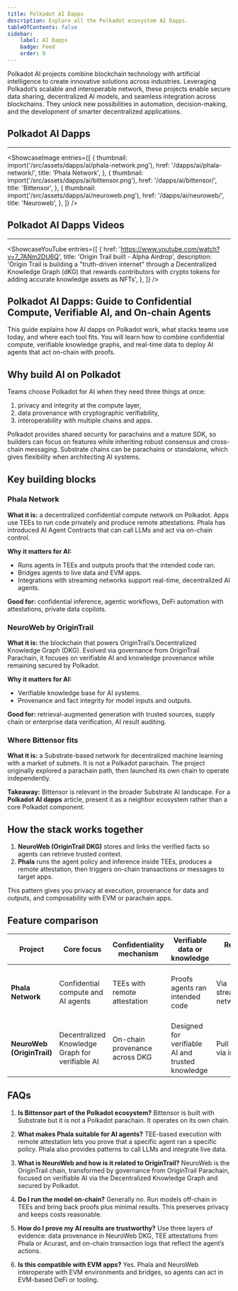 ```yaml
---
title: Polkadot AI Dapps 
description: Explore all the Polkadot ecosystem AI Dapps.
tableOfContents: false
sidebar: 
    label: AI Dapps
    badge: Feed
    order: 0
---
```



Polkadot AI projects combine blockchain technology with artificial intelligence to create innovative solutions across industries. Leveraging Polkadot’s scalable and interoperable network, these projects enable secure data sharing, decentralized AI models, and seamless integration across blockchains. They unlock new possibilities in automation, decision-making, and the development of smarter decentralized applications.

## Polkadot AI Dapps
----------------
<ShowcaseImage
  entries={[
                  {
      thumbnail: import('/src/assets/dapps/ai/phala-network.png'),
      href: '/dapps/ai/phala-network/',
      title: 'Phala Network',
    },
        {
      thumbnail: import('/src/assets/dapps/ai/bittensor.png'),
      href: '/dapps/ai/bittensor/',
      title: 'Bittensor',
    },
    {
      thumbnail: import('/src/assets/dapps/ai/neuroweb.png'),
      href: '/dapps/ai/neuroweb/',
      title: 'Neuroweb',
      },
  ]}
/>


## Polkadot AI Dapps Videos
----------------
<ShowcaseYouTube
  entries={[
    {
      href: 'https://www.youtube.com/watch?v=7_7ANm2DU6Q',
      title: 'Origin Trail built - Alpha Airdrop',
	  description: 'Origin Trail is building a "truth-driven internet" through a Decentralized Knowledge Graph (dKG) that rewards contributors with crypto tokens for adding accurate knowledge assets as NFTs',
    },
  ]}
/>


## Polkadot AI Dapps: Guide to Confidential Compute, Verifiable AI, and On-chain Agents
This guide explains how AI dapps on Polkadot work, what stacks teams use today, and where each tool fits. You will learn how to combine confidential compute, verifiable knowledge graphs, and real-time data to deploy AI agents that act on-chain with proofs.

## Why build AI on Polkadot
Teams choose Polkadot for AI when they need three things at once:

1. privacy and integrity at the compute layer,
2. data provenance with cryptographic verifiability,
3. interoperability with multiple chains and apps.

Polkadot provides shared security for parachains and a mature SDK, so builders can focus on features while inheriting robust consensus and cross-chain messaging. Substrate chains can be parachains or standalone, which gives flexibility when architecting AI systems.

## Key building blocks

### Phala Network
**What it is:** a decentralized confidential compute network on Polkadot. Apps use TEEs to run code privately and produce remote attestations. Phala has introduced AI Agent Contracts that can call LLMs and act via on-chain control.

**Why it matters for AI:**
* Runs agents in TEEs and outputs proofs that the intended code ran.
* Bridges agents to live data and EVM apps.
* Integrations with streaming networks support real-time, decentralized AI agents.

**Good for:** confidential inference, agentic workflows, DeFi automation with attestations, private data copilots.

### NeuroWeb by OriginTrail
**What it is:** the blockchain that powers OriginTrail’s Decentralized Knowledge Graph (DKG). Evolved via governance from OriginTrail Parachain, it focuses on verifiable AI and knowledge provenance while remaining secured by Polkadot.

**Why it matters for AI:**
* Verifiable knowledge base for AI systems.
* Provenance and fact integrity for model inputs and outputs.

**Good for:** retrieval-augmented generation with trusted sources, supply chain or enterprise data verification, AI result auditing.

### Where Bittensor fits
**What it is:** a Substrate-based network for decentralized machine learning with a market of subnets. It is not a Polkadot parachain. The project originally explored a parachain path, then launched its own chain to operate independently.

**Takeaway:** Bittensor is relevant in the broader Substrate AI landscape. For a **Polkadot AI dapps** article, present it as a neighbor ecosystem rather than a core Polkadot component.

## How the stack works together
1. **NeuroWeb (OriginTrail DKG)** stores and links the verified facts so agents can retrieve trusted context.
2. **Phala** runs the agent policy and inference inside TEEs, produces a remote attestation, then triggers on-chain transactions or messages to target apps.

This pattern gives you privacy at execution, provenance for data and outputs, and composability with EVM or parachain apps.

## Feature comparison
| Project                    | Core focus                                      | Confidentiality mechanism        | Verifiable data or knowledge                     | Real-time data                     | EVM interop                    | Typical use cases                                   |
| -------------------------- | ----------------------------------------------- | -------------------------------- | ------------------------------------------------ | ---------------------------------- | ------------------------------ | --------------------------------------------------- |
| **Phala Network**          | Confidential compute and AI agents              | TEEs with remote attestation     | Proofs agents ran intended code                  | Via streaming/data networks        | Yes, via bridges and contracts | Private inference, DeFi agents, enterprise copilots |
| **NeuroWeb (OriginTrail)** | Decentralized Knowledge Graph for verifiable AI | On-chain provenance across DKG   | Designed for verifiable AI and trusted knowledge | Pull or push via indexers          | Bridges across ecosystems      | RAG with provenance, supply chain AI, compliance    |


## FAQs
1. **Is Bittensor part of the Polkadot ecosystem?**
Bittensor is built with Substrate but it is not a Polkadot parachain. It operates on its own chain.

2. **What makes Phala suitable for AI agents?**
TEE-based execution with remote attestation lets you prove that a specific agent ran a specific policy. Phala also provides patterns to call LLMs and integrate live data.

3. **What is NeuroWeb and how is it related to OriginTrail?**
NeuroWeb is the OriginTrail chain, transformed by governance from OriginTrail Parachain, focused on verifiable AI via the Decentralized Knowledge Graph and secured by Polkadot.

4. **Do I run the model on-chain?**
Generally no. Run models off-chain in TEEs and bring back proofs plus minimal results. This preserves privacy and keeps costs reasonable.

5. **How do I prove my AI results are trustworthy?**
Use three layers of evidence: data provenance in NeuroWeb DKG, TEE attestations from Phala or Acurast, and on-chain transaction logs that reflect the agent’s actions.

6. **Is this compatible with EVM apps?**
Yes. Phala and NeuroWeb interoperate with EVM environments and bridges, so agents can act in EVM-based DeFi or tooling.
